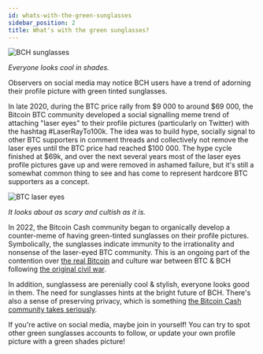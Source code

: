 ```yaml
---
id: whats-with-the-green-sunglasses
sidebar_position: 2
title: What's with the green sunglasses?
---
```



<img src={sunglasses} alt="BCH sunglasses" />

_Everyone looks cool in shades._

Observers on social media may notice BCH users have a trend of adorning their profile picture with green tinted sunglasses.

In late 2020, during the BTC price rally from $9 000 to around $69 000, the Bitcoin BTC community developed a social signalling meme trend of attaching "laser eyes" to their profile pictures (particularly on Twitter) with the hashtag #LaserRayTo100k. The idea was to build hype, socially signal to other BTC supporters in comment threads and collectively not remove the laser eyes until the BTC price had reached $100 000. The hype cycle finished at $69k, and over the next several years most of the laser eyes profile pictures gave up and were removed in ashamed failure, but it's still a somewhat common thing to see and has come to represent hardcore BTC supporters as a concept.

<img src={lasereyes} alt="BTC laser eyes" />

_It looks about as scary and cultish as it is._

In 2022, the Bitcoin Cash community began to organically develop a counter-meme of having green-tinted sunglasses on their profile pictures. Symbolically, the sunglasses indicate immunity to the irrationality and nonsense of the laser-eyed BTC community. This is an ongoing part of the contention over [the real Bitcoin](/faqs/BCH-vs-BTC/is-bch-the-real-bitcoin) and culture war between BTC & BCH following [the original civil war](/start#episode-8-of-10-bitcoin-cash).

In addition, sunglassess are perenially cool & stylish, everyone looks good in them. The need for sunglasses hints at the bright future of BCH. There's also a sense of preserving privacy, which is something [the Bitcoin Cash community takes seriously](/faqs/BCH/what-about-privacy-on-BCH).

If you're active on social media, maybe join in yourself! You can try to spot other green sunglasses accounts to follow, or update your own profile picture with a green shades picture!

